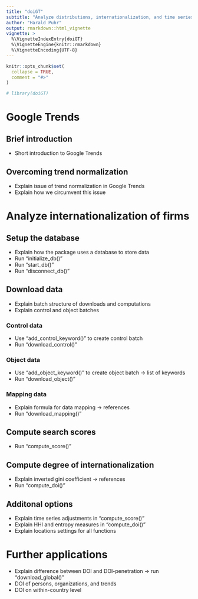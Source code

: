 ---
title: "doiGT"
subtitle: "Analyze distributions, internationalization, and time series of Google Trends"
author: "Harald Puhr"
output: rmarkdown::html_vignette
vignette: >
  %\VignetteIndexEntry{doiGT}
  %\VignetteEngine{knitr::rmarkdown}
  %\VignetteEncoding{UTF-8}
---

```{r, include = FALSE}
knitr::opts_chunk$set(
  collapse = TRUE,
  comment = "#>"
)
```

```{r setup}
# library(doiGT)
```

# Google Trends

## Brief introduction
* Short introduction to Google Trends

## Overcoming trend normalization
* Explain issue of trend normalization in Google Trends
* Explain how we circumvent this issue

# Analyze internationalization of firms

## Setup the database
* Explain how the package uses a database to store data
* Run "initialize_db()"
* Run "start_db()"
* Run "disconnect_db()"

## Download data
* Explain batch structure of downloads and computations
* Explain control and object batches

### Control data
* Use "add_control_keyword()" to create control batch
* Run "download_control()"

### Object data
* Use "add_object_keyword()" to create object batch -> list of keywords
* Run "download_object()"

### Mapping data
* Explain formula for data mapping -> references
* Run "download_mapping()"

## Compute search scores
* Run "compute_score()"

## Compute degree of internationalization
* Explain inverted gini coefficient -> references
* Run "compute_doi()"

## Additonal options
* Explain time series adjustments in "compute_score()"
* Explain HHI and entropy measures in "compute_doi()"
* Explain locations settings for all functions

# Further applications
* Explain difference between DOI and DOI-penetration -> run "download_global()"
* DOI of persons, organizations, and trends
* DOI on within-country level
